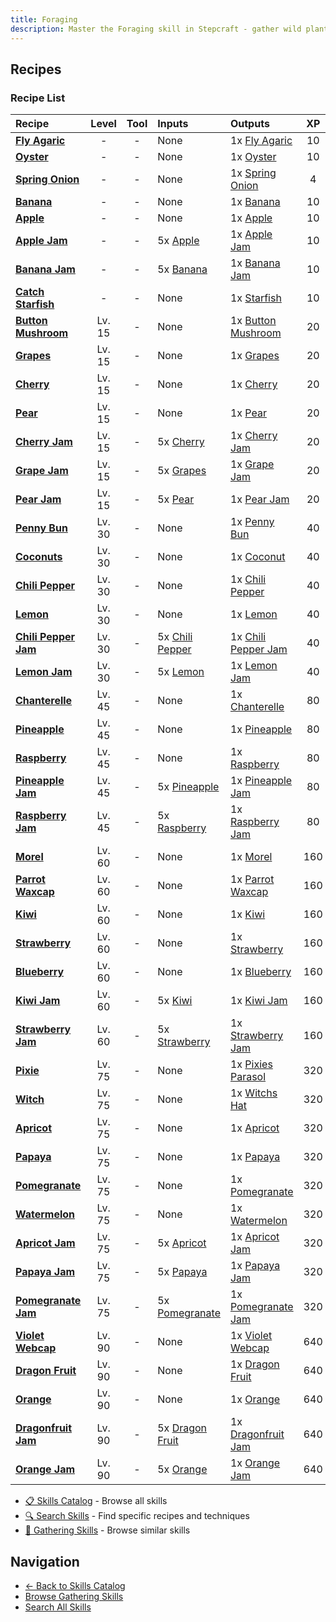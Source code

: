 ```yaml
---
title: Foraging
description: Master the Foraging skill in Stepcraft - gather wild plants, mushrooms, and natural resources from the wilderness
---
```


## Recipes

### Recipe List

| Recipe | Level | Tool | Inputs | Outputs | XP | Steps |
|:-------|:-----:|:----:|:-------|:--------|:--:|:-----:|
| <a id="fly_agaric"></a>**[Fly Agaric](/docs/resources/individual/fly_agaric)** | - | - | None | 1x [Fly Agaric](/docs/resources/individual/fly_agaric) | 10 | 50 |
| <a id="oyster"></a>**[Oyster](/docs/resources/individual/oyster)** | - | - | None | 1x [Oyster](/docs/resources/individual/oyster) | 10 | 50 |
| <a id="spring_onion"></a>**[Spring Onion](/docs/items/individual/spring_onion)** | - | - | None | 1x [Spring Onion](/docs/items/individual/spring_onion) | 4 | 10 |
| <a id="banana"></a>**[Banana](/docs/resources/individual/banana)** | - | - | None | 1x [Banana](/docs/resources/individual/banana) | 10 | 50 |
| <a id="apple"></a>**[Apple](/docs/resources/individual/apple)** | - | - | None | 1x [Apple](/docs/resources/individual/apple) | 10 | 50 |
| <a id="apple_jam"></a>**[Apple Jam](/docs/items/individual/apple_jam)** | - | - | 5x [Apple](/docs/resources/individual/apple) | 1x [Apple Jam](/docs/items/individual/apple_jam) | 10 | 50 |
| <a id="banana_jam"></a>**[Banana Jam](/docs/items/individual/banana_jam)** | - | - | 5x [Banana](/docs/resources/individual/banana) | 1x [Banana Jam](/docs/items/individual/banana_jam) | 10 | 50 |
| <a id="starfish"></a>**[Catch Starfish](/docs/resources/individual/starfish)** | - | - | None | 1x [Starfish](/docs/resources/individual/starfish) | 10 | 50 |
| <a id="button_mushroom"></a>**[Button Mushroom](/docs/resources/individual/button_mushroom)** | Lv. 15 | - | None | 1x [Button Mushroom](/docs/resources/individual/button_mushroom) | 20 | 75 |
| <a id="grapes"></a>**[Grapes](/docs/resources/individual/grapes)** | Lv. 15 | - | None | 1x [Grapes](/docs/resources/individual/grapes) | 20 | 75 |
| <a id="cherry"></a>**[Cherry](/docs/resources/individual/cherry)** | Lv. 15 | - | None | 1x [Cherry](/docs/resources/individual/cherry) | 20 | 75 |
| <a id="pear"></a>**[Pear](/docs/resources/individual/pear)** | Lv. 15 | - | None | 1x [Pear](/docs/resources/individual/pear) | 20 | 75 |
| <a id="cherry_jam"></a>**[Cherry Jam](/docs/items/individual/cherry_jam)** | Lv. 15 | - | 5x [Cherry](/docs/resources/individual/cherry) | 1x [Cherry Jam](/docs/items/individual/cherry_jam) | 20 | 75 |
| <a id="grape_jam"></a>**[Grape Jam](/docs/items/individual/grape_jam)** | Lv. 15 | - | 5x [Grapes](/docs/resources/individual/grapes) | 1x [Grape Jam](/docs/items/individual/grape_jam) | 20 | 75 |
| <a id="pear_jam"></a>**[Pear Jam](/docs/items/individual/pear_jam)** | Lv. 15 | - | 5x [Pear](/docs/resources/individual/pear) | 1x [Pear Jam](/docs/items/individual/pear_jam) | 20 | 75 |
| <a id="penny_bun"></a>**[Penny Bun](/docs/resources/individual/penny_bun)** | Lv. 30 | - | None | 1x [Penny Bun](/docs/resources/individual/penny_bun) | 40 | 100 |
| <a id="coconut"></a>**[Coconuts](/docs/resources/individual/coconut)** | Lv. 30 | - | None | 1x [Coconut](/docs/resources/individual/coconut) | 40 | 100 |
| <a id="chili_pepper"></a>**[Chili Pepper](/docs/resources/individual/chili_pepper)** | Lv. 30 | - | None | 1x [Chili Pepper](/docs/resources/individual/chili_pepper) | 40 | 100 |
| <a id="lemon"></a>**[Lemon](/docs/resources/individual/lemon)** | Lv. 30 | - | None | 1x [Lemon](/docs/resources/individual/lemon) | 40 | 100 |
| <a id="chili_pepper_jam"></a>**[Chili Pepper Jam](/docs/items/individual/chili_pepper_jam)** | Lv. 30 | - | 5x [Chili Pepper](/docs/resources/individual/chili_pepper) | 1x [Chili Pepper Jam](/docs/items/individual/chili_pepper_jam) | 40 | 100 |
| <a id="lemon_jam"></a>**[Lemon Jam](/docs/items/individual/lemon_jam)** | Lv. 30 | - | 5x [Lemon](/docs/resources/individual/lemon) | 1x [Lemon Jam](/docs/items/individual/lemon_jam) | 40 | 100 |
| <a id="chanterelle"></a>**[Chanterelle](/docs/resources/individual/chanterelle)** | Lv. 45 | - | None | 1x [Chanterelle](/docs/resources/individual/chanterelle) | 80 | 125 |
| <a id="pineapple"></a>**[Pineapple](/docs/resources/individual/pineapple)** | Lv. 45 | - | None | 1x [Pineapple](/docs/resources/individual/pineapple) | 80 | 125 |
| <a id="raspberry"></a>**[Raspberry](/docs/resources/individual/raspberry)** | Lv. 45 | - | None | 1x [Raspberry](/docs/resources/individual/raspberry) | 80 | 125 |
| <a id="pineapple_jam"></a>**[Pineapple Jam](/docs/items/individual/pineapple_jam)** | Lv. 45 | - | 5x [Pineapple](/docs/resources/individual/pineapple) | 1x [Pineapple Jam](/docs/items/individual/pineapple_jam) | 80 | 125 |
| <a id="raspberry_jam"></a>**[Raspberry Jam](/docs/items/individual/raspberry_jam)** | Lv. 45 | - | 5x [Raspberry](/docs/resources/individual/raspberry) | 1x [Raspberry Jam](/docs/items/individual/raspberry_jam) | 80 | 125 |
| <a id="morel"></a>**[Morel](/docs/resources/individual/morel)** | Lv. 60 | - | None | 1x [Morel](/docs/resources/individual/morel) | 160 | 150 |
| <a id="parrot_waxcap"></a>**[Parrot Waxcap](/docs/resources/individual/parrot_waxcap)** | Lv. 60 | - | None | 1x [Parrot Waxcap](/docs/resources/individual/parrot_waxcap) | 160 | 150 |
| <a id="kiwi"></a>**[Kiwi](/docs/resources/individual/kiwi)** | Lv. 60 | - | None | 1x [Kiwi](/docs/resources/individual/kiwi) | 160 | 150 |
| <a id="strawberry"></a>**[Strawberry](/docs/resources/individual/strawberry)** | Lv. 60 | - | None | 1x [Strawberry](/docs/resources/individual/strawberry) | 160 | 150 |
| <a id="blueberry"></a>**[Blueberry](/docs/resources/individual/blueberry)** | Lv. 60 | - | None | 1x [Blueberry](/docs/resources/individual/blueberry) | 160 | 150 |
| <a id="kiwi_jam"></a>**[Kiwi Jam](/docs/items/individual/kiwi_jam)** | Lv. 60 | - | 5x [Kiwi](/docs/resources/individual/kiwi) | 1x [Kiwi Jam](/docs/items/individual/kiwi_jam) | 160 | 150 |
| <a id="strawberry_jam"></a>**[Strawberry Jam](/docs/items/individual/strawberry_jam)** | Lv. 60 | - | 5x [Strawberry](/docs/resources/individual/strawberry) | 1x [Strawberry Jam](/docs/items/individual/strawberry_jam) | 160 | 150 |
| <a id="pixies_parasol"></a>**[Pixie](/docs/resources/individual/pixies_parasol)** | Lv. 75 | - | None | 1x [Pixies Parasol](/docs/resources/individual/pixies_parasol) | 320 | 175 |
| <a id="witchs_hat"></a>**[Witch](/docs/resources/individual/witchs_hat)** | Lv. 75 | - | None | 1x [Witchs Hat](/docs/resources/individual/witchs_hat) | 320 | 175 |
| <a id="apricot"></a>**[Apricot](/docs/resources/individual/apricot)** | Lv. 75 | - | None | 1x [Apricot](/docs/resources/individual/apricot) | 320 | 175 |
| <a id="papaya"></a>**[Papaya](/docs/resources/individual/papaya)** | Lv. 75 | - | None | 1x [Papaya](/docs/resources/individual/papaya) | 320 | 175 |
| <a id="pomegranate"></a>**[Pomegranate](/docs/resources/individual/pomegranate)** | Lv. 75 | - | None | 1x [Pomegranate](/docs/resources/individual/pomegranate) | 320 | 175 |
| <a id="watermelon"></a>**[Watermelon](/docs/resources/individual/watermelon)** | Lv. 75 | - | None | 1x [Watermelon](/docs/resources/individual/watermelon) | 320 | 175 |
| <a id="apricot_jam"></a>**[Apricot Jam](/docs/items/individual/apricot_jam)** | Lv. 75 | - | 5x [Apricot](/docs/resources/individual/apricot) | 1x [Apricot Jam](/docs/items/individual/apricot_jam) | 320 | 175 |
| <a id="papaya_jam"></a>**[Papaya Jam](/docs/items/individual/papaya_jam)** | Lv. 75 | - | 5x [Papaya](/docs/resources/individual/papaya) | 1x [Papaya Jam](/docs/items/individual/papaya_jam) | 320 | 175 |
| <a id="pomegranate_jam"></a>**[Pomegranate Jam](/docs/items/individual/pomegranate_jam)** | Lv. 75 | - | 5x [Pomegranate](/docs/resources/individual/pomegranate) | 1x [Pomegranate Jam](/docs/items/individual/pomegranate_jam) | 320 | 175 |
| <a id="violet_webcap"></a>**[Violet Webcap](/docs/resources/individual/violet_webcap)** | Lv. 90 | - | None | 1x [Violet Webcap](/docs/resources/individual/violet_webcap) | 640 | 200 |
| <a id="dragon_fruit"></a>**[Dragon Fruit](/docs/resources/individual/dragon_fruit)** | Lv. 90 | - | None | 1x [Dragon Fruit](/docs/resources/individual/dragon_fruit) | 640 | 200 |
| <a id="orange"></a>**[Orange](/docs/resources/individual/orange)** | Lv. 90 | - | None | 1x [Orange](/docs/resources/individual/orange) | 640 | 200 |
| <a id="dragonfruit_jam"></a>**[Dragonfruit Jam](/docs/items/individual/dragonfruit_jam)** | Lv. 90 | - | 5x [Dragon Fruit](/docs/resources/individual/dragon_fruit) | 1x [Dragonfruit Jam](/docs/items/individual/dragonfruit_jam) | 640 | 200 |
| <a id="orange_jam"></a>**[Orange Jam](/docs/items/individual/orange_jam)** | Lv. 90 | - | 5x [Orange](/docs/resources/individual/orange) | 1x [Orange Jam](/docs/items/individual/orange_jam) | 640 | 200 |## Related Content

- [📋 Skills Catalog](/docs/skills) - Browse all skills
- [🔍 Search Skills](/search) - Find specific recipes and techniques
- [📝 Gathering Skills](/docs/skills#gathering) - Browse similar skills

## Navigation

- [← Back to Skills Catalog](/docs/skills)
- [Browse Gathering Skills](/docs/skills#gathering)
- [Search All Skills](/search)

